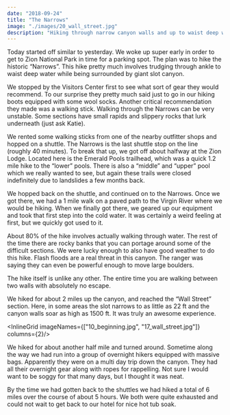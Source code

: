 ```yaml
---
date: "2018-09-24"
title: "The Narrows"
image: "./images/20_wall_street.jpg"
description: "Hiking through narrow canyon walls and up to waist deep water. \"The Narrows\" at Zion National Park"
---
```



Today started off similar to yesterday. We woke up super early in order to get to Zion National Park in time for a parking spot. The plan was to hike the historic “Narrows”. This hike pretty much involves trudging through ankle to waist deep water while being surrounded by giant slot canyon.

<InlineImage imageName="01_sign.jpg"/>

We stopped by the Visitors Center first to see what sort of gear they would recommend. To our surprise they pretty much said just to go in our hiking boots equipped with some wool socks. Another critical recommendation they made was a walking stick. Walking through the Narrows can be very unstable. Some sections have small rapids and slippery rocks that lurk underneath (just ask Katie).

We rented some walking sticks from one of the nearby outfitter shops and hopped on a shuttle. The Narrows is the last shuttle stop on the line (roughly 40 minutes). To break that up, we got off about halfway at the Zion Lodge. Located here is the Emerald Pools trailhead, which was a quick 1.2 mile hike to the “lower” pools. There is also a “middle” and “upper” pool which we really wanted to see, but again these trails were closed indefinitely due to landslides a few months back.

<ImageTrifecta topImageName="03.5_emerald.jpg" bottomImageName="04_emerald.jpg" portraitImageName="03_emerald.jpg" orientation="left"/>

We hopped back on the shuttle, and continued on to the Narrows. Once we got there, we had a 1 mile walk on a paved path to the Virgin River where we would be hiking. When we finally got there, we geared up our equipment and took that first step into the cold water. It was certainly a weird feeling at first, but we quickly got used to it.

<InlineImage imageName="05_start_narrows.jpg"/>

About 80% of the hike involves actually walking through water. The rest of the time there are rocky banks that you can portage around some of the difficult sections. We were lucky enough to also have good weather to do this hike. Flash floods are a real threat in this canyon. The ranger was saying they can even be powerful enough to move large boulders.

The hike itself is unlike any other. The entire time you are walking between two walls with absolutely no escape.

We hiked for about 2 miles up the canyon, and reached the “Wall Street” section. Here, in some areas the slot narrows to as little as 22 ft and the canyon walls soar as high as 1500 ft. It was truly an awesome experience.

<InlineGrid imageNames={["10_beginning.jpg", "17_wall_street.jpg"]} columns={2}/>

<Youtube videoUrl="https://www.youtube.com/embed/xj5JSDnh9Sg"/>

We hiked for about another half mile and turned around. Sometime along the way we had run into a group of overnight hikers equipped with massive bags. Apparently they were on a multi day trip down the canyon. They had all their overnight gear along with ropes for rappelling. Not sure I would want to be soggy for that many days, but I thought it was neat.

By the time we had gotten back to the shuttles we had hiked a total of 6 miles over the course of about 5 hours. We both were quite exhausted and could not wait to get back to our hotel for nice hot tub soak.